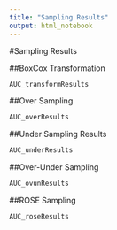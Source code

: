 ```yaml
---
title: "Sampling Results"
output: html_notebook
---
```


#Sampling Results

##BoxCox Transformation
```r
AUC_transformResults
```



##Over Sampling
```r
AUC_overResults
```
##Under Sampling Results
```r
AUC_underResults
```


##Over-Under Sampling
```r
AUC_ovunResults
```

##ROSE Sampling
```r
AUC_roseResults
```

